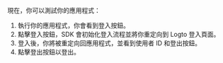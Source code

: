 現在，你可以測試你的應用程式：

1. 執行你的應用程式，你會看到登入按鈕。
2. 點擊登入按鈕，SDK 會初始化登入流程並將你重定向到 Logto 登入頁面。
3. 登入後，你將被重定向回應用程式，並看到使用者 ID 和登出按鈕。
4. 點擊登出按鈕以登出。
